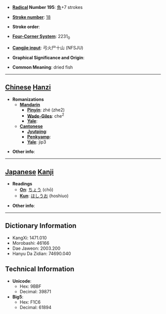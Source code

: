 * '''[[Wiktionary:Chinese radical index| Radical]] Number 195''': [[Wiktionary:Chinese radical index 魚|魚]]+7 strokes

* '''[[Wiktionary:Chinese total strokes index|Stroke number]]''': [[Wiktionary:Chinese total strokes index 18|18]]

* '''Stroke order''': 

* '''[[Wiktionary:Chinese four corner index|Four-Corner System]]''': 2231<sub>0</sub>

* '''[[Wiktionary:Chinese Cangjie index|Cangjie input]]''': 弓火尸十山 (NFSJU)

* '''Graphical Significance and Origin''': 

* '''Common Meaning''': dried fish

----

== [[Chinese]] [[Hanzi]] ==

* '''Romanizations'''
** '''[[Mandarin]]'''
*** '''[[Pinyin]]''': zhé (zhe2)
*** '''[[Wade-Giles]]''': che<sup>2</sup>
*** '''[[Yale]]''': 
** '''[[Cantonese]]'''
*** '''[[Jyutping]]''':
*** '''[[Penkyamp]]''': 
*** '''[[Yale]]''': jip3

* '''Other info''': 

----

== [[Japanese]] [[Kanji]] ==

* '''Readings'''
** '''[[On]]''': [[ちょう]] (chō)
** '''[[Kun]]''': [[ほしうお]] (hoshiuo)

* '''Other info''':  

----

== Dictionary Information ==

* KangXi: 1471.010
* Morobashi: 46166
* Dae Jaweon: 2003.200
* Hanyu Da Zidian: 74690.040

== Technical Information ==

* '''Unicode''':
** Hex: 9BBF
** Decimal: 39871
* '''Big5''':
** Hex: F1C6
** Decimal: 61894